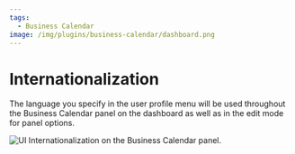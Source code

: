```yaml
---
tags:
  - Business Calendar
image: /img/plugins/business-calendar/dashboard.png
---
```



# Internationalization

The language you specify in the user profile menu will be used throughout the Business Calendar panel on the dashboard as well as in the edit mode for panel options.

<Image
  title="UI Internationalization on the Business Calendar panel."
  src="/img/plugins/business-calendar/i18n.png"
/>
